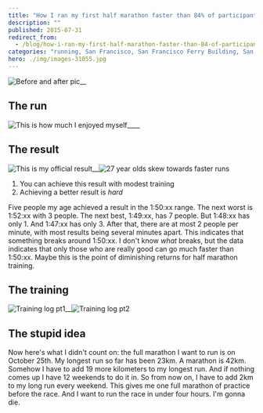 ```yaml
---
title: "How I ran my first half marathon faster than 84% of participants"
description: ""
published: 2015-07-31
redirect_from:
  - /blog/how-i-ran-my-first-half-marathon-faster-than-84-of-participants/swizec/6705
categories: "running, San Francisco, San Francisco Ferry Building, San Francisco Marathon, Travel + Events"
hero: ./img/images-31055.jpg
---
```


![Before and after pic](./img/images-31055.jpg "Before and after pic")\_\_![]()![]()![]()![]()

## The run

![]()![This is how much I enjoyed myself](./img/images-31140.jpg "This is how much I enjoyed myself")\_\_\_\_

## The result

![This is my official result](./img/images-31056.png "This is my official result")\_\_![27 year olds skew towards faster runs](./img/images-31141.png)

1.  You can achieve this result with modest training
2.  Achieving a better result is _hard_

Five people my age achieved a result in the 1:50:xx range. The next worst is 1:52:xx with 3 people. The next best, 1:49:xx, has 7 people. But 1:48:xx has only 1. And 1:47:xx has only 3. After that, there are at most 2 people per minute, with most results being several minutes apart. This indicates that something breaks around 1:50:xx. I don't know _what_ breaks, but the data indicates that only those who are really good can go much faster than 1:50:xx. Maybe this is the point of diminishing returns for half marathon training.

## The training

![Training log pt1](./img/images-31142.png "Training log pt1")\_\_![Training log pt2](http://swizec.com/blog/wp-content/uploads/2015/07/Screen-Shot-2015-07-31-at-00.37.39-1017x1024.png)

## The stupid idea

Now here's what I didn't count on: the full marathon I want to run is on October 25th. My longest run so far has been 23km. A marathon is 42km. Somehow I have to add 19 more kilometers to my longest run. And if nothing comes up I have 12 weekends to do it in. So from now on, I have to add 2km to my long run every weekend. This gives me one full marathon of practice before the race. And I want to run the race in under four hours. I'm gonna die.
